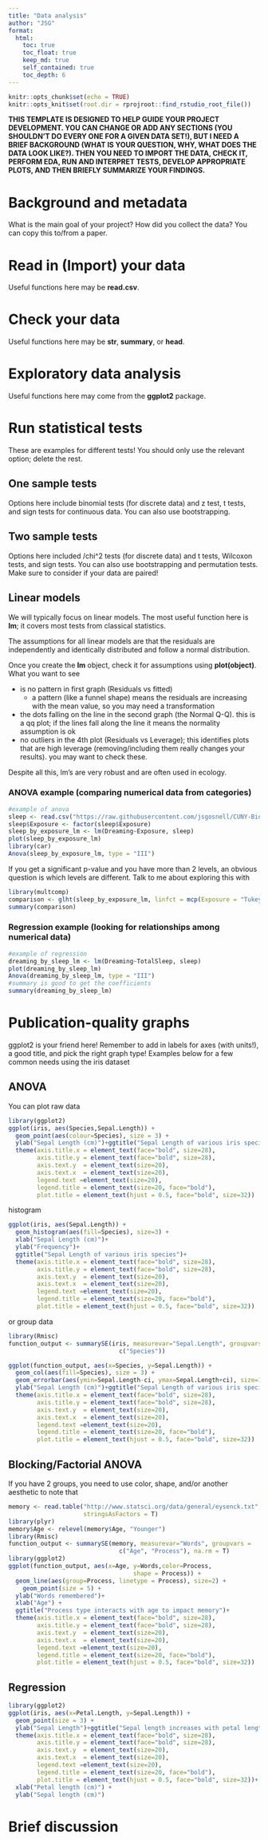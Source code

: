 ```yaml
---
title: "Data analysis"
author: "JSG"
format:
  html:
    toc: true
    toc_float: true
    keep_md: true
    self_contained: true
    toc_depth: 6
---
```


```r
knitr::opts_chunk$set(echo = TRUE)
knitr::opts_knit$set(root.dir = rprojroot::find_rstudio_root_file())
```

**THIS TEMPLATE IS DESIGNED TO HELP GUIDE YOUR PROJECT DEVELOPMENT. YOU
CAN CHANGE OR ADD ANY SECTIONS (YOU SHOULDN'T DO EVERY ONE FOR A GIVEN
DATA SET!), BUT I NEED A BRIEF BACKGROUND (WHAT IS YOUR QUESTION, WHY,
WHAT DOES THE DATA LOOK LIKE?). THEN YOU NEED TO IMPORT THE DATA, CHECK
IT, PERFORM EDA, RUN AND INTERPRET TESTS, DEVELOP APPROPRIATE PLOTS, AND
THEN BRIEFLY SUMMARIZE YOUR FINDINGS.**

# Background and metadata

What is the main goal of your project? How did you collect the data? You
can copy this to/from a paper.

# Read in (Import) your data

Useful functions here may be **read.csv**.

# Check your data

Useful functions here may be **str**, **summary**, or **head**.

# Exploratory data analysis

Useful functions here may come from the **ggplot2** package.

# Run statistical tests

These are examples for different tests! You should only use the relevant
option; delete the rest.

## One sample tests

Options here include binomial tests (for discrete data) and z test, t
tests, and sign tests for continuous data. You can also use
bootstrapping.

## Two sample tests

Options here included /chi\^2 tests (for discrete data) and t tests,
Wilcoxon tests, and sign tests. You can also use bootstrapping and
permutation tests. Make sure to consider if your data are paired!

## Linear models

We will typically focus on linear models. The most useful function here
is **lm**; it covers most tests from classical statistics.

The assumptions for all linear models are that the residuals are
independently and identically distributed and follow a normal
distribution.

Once you create the **lm** object, check it for assumptions using
**plot(object)**. What you want to see

-   is no pattern in first graph (Residuals vs fitted)
    -   a pattern (like a funnel shape) means the residuals are
        increasing with the mean value, so you may need a transformation
-   the dots falling on the line in the second graph (the Normal Q-Q).
    this is a qq plot; if the lines fall along the line it means the
    normality assumption is ok
-   no outliers in the 4th plot (Residuals vs Leverage); this identifies
    plots that are high leverage (removing/including them really changes
    your results). you may want to check these.

Despite all this, lm's are very robust and are often used in ecology.

### ANOVA example (comparing numerical data from categories)

```r
#example of anova
sleep <- read.csv("https://raw.githubusercontent.com/jsgosnell/CUNY-BioStats/master/datasets/sleep.csv", stringsAsFactors = T)
sleep$Exposure <- factor(sleep$Exposure)
sleep_by_exposure_lm <- lm(Dreaming~Exposure, sleep)
plot(sleep_by_exposure_lm)
library(car)
Anova(sleep_by_exposure_lm, type = "III")
```

If you get a significant p-value and you have more than 2 levels, an
obvious question is which levels are different. Talk to me about
exploring this with

```r
library(multcomp)
comparison <- glht(sleep_by_exposure_lm, linfct = mcp(Exposure = "Tukey"))
summary(comparison)
```

### Regression example (looking for relationships among numerical data)

```r
#example of regression
dreaming_by_sleep_lm <- lm(Dreaming~TotalSleep, sleep)
plot(dreaming_by_sleep_lm)
Anova(dreaming_by_sleep_lm, type = "III")
#summary is good to get the coefficients
summary(dreaming_by_sleep_lm)
```

# Publication-quality graphs

ggplot2 is your friend here! Remember to add in labels for axes (with
units!), a good title, and pick the right graph type! Examples below for
a few common needs using the iris dataset

## ANOVA

You can plot raw data

```r
library(ggplot2)
ggplot(iris, aes(Species,Sepal.Length)) + 
  geom_point(aes(colour=Species), size = 3) +
  ylab("Sepal Length (cm)")+ggtitle("Sepal Length of various iris species")+
  theme(axis.title.x = element_text(face="bold", size=28), 
        axis.title.y = element_text(face="bold", size=28), 
        axis.text.y  = element_text(size=20),
        axis.text.x  = element_text(size=20), 
        legend.text =element_text(size=20),
        legend.title = element_text(size=20, face="bold"),
        plot.title = element_text(hjust = 0.5, face="bold", size=32))
```

histogram

```r
ggplot(iris, aes(Sepal.Length)) + 
  geom_histogram(aes(fill=Species), size=3) +
  xlab("Sepal Length (cm)")+
  ylab("Frequency")+
  ggtitle("Sepal Length of various iris species")+
  theme(axis.title.x = element_text(face="bold", size=28), 
        axis.title.y = element_text(face="bold", size=28), 
        axis.text.y  = element_text(size=20),
        axis.text.x  = element_text(size=20), 
        legend.text =element_text(size=20),
        legend.title = element_text(size=20, face="bold"),
        plot.title = element_text(hjust = 0.5, face="bold", size=32))
```

or group data

```r
library(Rmisc)
function_output <- summarySE(iris, measurevar="Sepal.Length", groupvars =
                               c("Species"))

ggplot(function_output, aes(x=Species, y=Sepal.Length)) +
  geom_col(aes(fill=Species), size = 3) +
  geom_errorbar(aes(ymin=Sepal.Length-ci, ymax=Sepal.Length+ci), size=1.5) +
  ylab("Sepal Length (cm)")+ggtitle("Sepal Length of various iris species")+
  theme(axis.title.x = element_text(face="bold", size=28), 
        axis.title.y = element_text(face="bold", size=28), 
        axis.text.y  = element_text(size=20),
        axis.text.x  = element_text(size=20), 
        legend.text =element_text(size=20),
        legend.title = element_text(size=20, face="bold"),
        plot.title = element_text(hjust = 0.5, face="bold", size=32))
```

## Blocking/Factorial ANOVA

If you have 2 groups, you need to use color, shape, and/or another
aesthetic to note that

```r
memory <- read.table("http://www.statsci.org/data/general/eysenck.txt", header = T,
                     stringsAsFactors = T)
library(plyr)
memory$Age <- relevel(memory$Age, "Younger")
library(Rmisc)
function_output <- summarySE(memory, measurevar="Words", groupvars =
                               c("Age", "Process"), na.rm = T)
library(ggplot2)
ggplot(function_output, aes(x=Age, y=Words,color=Process, 
                                   shape = Process)) +
  geom_line(aes(group=Process, linetype = Process), size=2) +
    geom_point(size = 5) +
  ylab("Words remembered")+ 
  xlab("Age") + 
  ggtitle("Process type interacts with age to impact memory")+
  theme(axis.title.x = element_text(face="bold", size=28), 
        axis.title.y = element_text(face="bold", size=28), 
        axis.text.y  = element_text(size=20),
        axis.text.x  = element_text(size=20), 
        legend.text =element_text(size=20),
        legend.title = element_text(size=20, face="bold"),
        plot.title = element_text(hjust = 0.5, face="bold", size=32))
```

## Regression

```r
library(ggplot2)
ggplot(iris, aes(x=Petal.Length, y=Sepal.Length)) +
  geom_point(size = 3) +
  ylab("Sepal Length")+ggtitle("Sepal length increases with petal length")+
  theme(axis.title.x = element_text(face="bold", size=28), 
        axis.title.y = element_text(face="bold", size=28), 
        axis.text.y  = element_text(size=20),
        axis.text.x  = element_text(size=20), 
        legend.text =element_text(size=20),
        legend.title = element_text(size=20, face="bold"),
        plot.title = element_text(hjust = 0.5, face="bold", size=32))+
  xlab("Petal length (cm)") +
  ylab("Sepal length (cm)")
```

# Brief discussion
